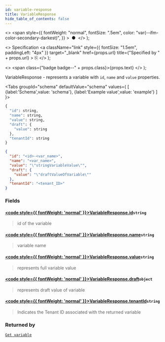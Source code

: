 ```yaml
---
id: variable-response
title: VariableResponse
hide_table_of_contents: false
---
```



  <>
    <span
      style={{
        fontWeight: "normal",
        fontSize: ".5em",
        color: "var(--ifm-color-secondary-darkest)",
      }}
    >
      &nbsp;●&nbsp;
    </span>
  </>
);

  <>
    Specification
    <a
      className="link"
      style={{ fontSize: "1.5em", paddingLeft: "4px" }}
      target="_blank"
      href={props.url}
      title={"Specified by " + props.url}
    >
      ⎘
    </a>
  </>
);

  <>
    <span class={"badge badge--" + props.class}>{props.text}</span>
  </>
);

VariableResponse - represents a variable with `id`, `name` and `value` properties.

<Tabs groupId="schema" defaultValue="schema" values={
[
{label:'Schema',value: 'schema'},
{label:'Example value',value: 'example'}
]
}>
<TabItem value='schema'>

```graphql
{
  "id": string,
  "name": string,
  "value": string,
  "draft": {
    "value": string
  },
  "tenantId": string
}
```

</TabItem>

<TabItem value='example'>

```json
{
  "id": "<id>-<var_name>",
  "name": "<var_name>",
  "value": "\"stringVariableValue\"",
  "draft": {
    "value": "\"draftValueOfVariable\""
  },
  "tenantId": "<tenant_ID>"
}
```

</TabItem>
</Tabs>

### Fields

#### [<code style={{ fontWeight: 'normal' }}>VariableResponse.<b>id</b></code>](#)<Bullet />`string` <Badge class="secondary" text="non-null"/>

> id of the variable

#### [<code style={{ fontWeight: 'normal' }}>VariableResponse.<b>name</b></code>](#)<Bullet />`string` <Badge class="secondary" text="non-null"/>

> variable name

#### [<code style={{ fontWeight: 'normal' }}>VariableResponse.<b>value</b></code>](#)<Bullet />`string` <Badge class="secondary" text="non-null"/>

> represents full variable value

#### [<code style={{ fontWeight: 'normal' }}>VariableResponse.<b>draft</b></code>](#)<Bullet />`object` <Badge class="secondary" text="non-null"/>

> represents draft value of variable

#### [<code style={{ fontWeight: 'normal' }}>VariableResponse.<b>tenantId</b></code>](#)<Bullet />`string` <Badge class="secondary" text="non-null"/>

> Indicates the Tenant ID associated with the returned variable

### Returned by

[`Get variable`](../../controllers/tasklist-api-rest-variables-controller.md#get-variable) <Badge class="secondary" text="GET"/>
